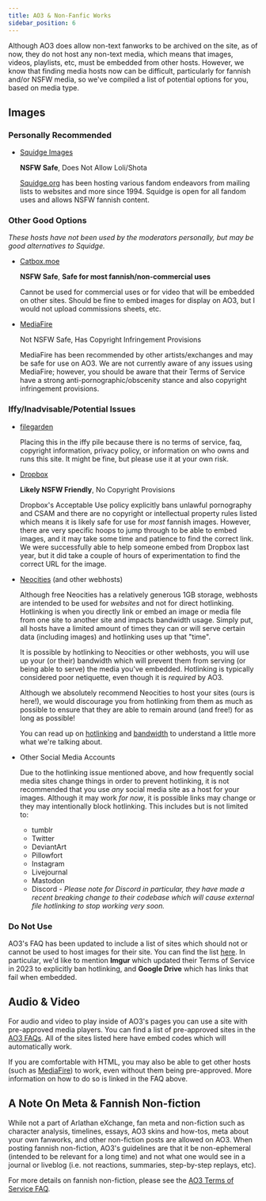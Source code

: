 ```yaml
---
title: AO3 & Non-Fanfic Works
sidebar_position: 6
---
```


Although AO3 does allow non-text fanworks to be archived on the site, as of now,
they do not host any non-text media, which means that images, videos, playlists,
etc, must be embedded from other hosts. However, we know that finding media
hosts now can be difficult, particularly for fannish and/or NSFW media, so we've
compiled a list of potential options for you, based on media type.

## Images

### Personally Recommended

- [Squidge Images](https://images.squidge.org/)

  **NSFW Safe**, Does Not Allow Loli/Shota

  [Squidge.org](https://squidge.org/) has been hosting various fandom endeavors
  from mailing lists to websites and more since 1994. Squidge is open for all
  fandom uses and allows NSFW fannish content.

### Other Good Options

_These hosts have not been used by the moderators personally, but may be good
alternatives to Squidge._

- [Catbox.moe](https://catbox.moe)

  **NSFW Safe**, **Safe for most fannish/non-commercial uses**

  Cannot be used for commercial uses or for video that will be embedded on other
  sites. Should be fine to embed images for display on AO3, but I would not
  upload commissions sheets, etc.

- [MediaFire](https://www.mediafire.com/)

  Not NSFW Safe, Has Copyright Infringement Provisions

  MediaFire has been recommended by other artists/exchanges and may be safe for
  use on AO3. We are not currently aware of any issues using MediaFire; however,
  you should be aware that their Terms of Service have a strong
  anti-pornographic/obscenity stance and also copyright infringement provisions.

### Iffy/Inadvisable/Potential Issues

- [filegarden](https://filegarden.com/)

  Placing this in the iffy pile because there is no terms of service, faq,
  copyright information, privacy policy, or information on who owns and runs
  this site. It might be fine, but please use it at your own risk.

- [Dropbox](https://dropbox.com)

  **Likely NSFW Friendly**, No Copyright Provisions

  Dropbox's Acceptable Use policy explicitly bans unlawful pornography and CSAM
  and there are no copyright or intellectual property rules listed which means
  it is likely safe for use for _most_ fannish images. However, there are very
  specific hoops to jump through to be able to embed images, and it may take
  some time and patience to find the correct link. We were successfully able to
  help someone embed from Dropbox last year, but it did take a couple of hours
  of experimentation to find the correct URL for the image.

- [Neocities](https://neocities.org) (and other webhosts)

  Although free Neocities has a relatively generous 1GB storage, webhosts are
  intended to be used for _websites_ and not for direct hotlinking. Hotlinking
  is when you directly link or embed an image or media file from one site to
  another site and impacts bandwidth usage. Simply put, all hosts have a limited
  amount of times they can or will serve certain data (including images) and
  hotlinking uses up that "time".

  It is possible by hotlinking to Neocities or other webhosts, you will use up
  your (or their) bandwidth which will prevent them from serving (or being able
  to serve) the media you've embedded. Hotlinking is typically considered poor
  netiquette, even though it is _required_ by AO3.

  Although we absolutely recommend Neocities to host your sites (ours is here!),
  we would discourage you from hotlinking from them as much as possible to
  ensure that they are able to remain around (and free!) for as long as
  possible!

  You can read up on
  [hotlinking](https://webmasters.stackexchange.com/questions/25315/hotlinking-what-is-it-and-why-shouldnt-people-do-it)
  and [bandwidth](https://www.lifewire.com/what-is-bandwidth-2625809) to
  understand a little more what we're talking about.

- Other Social Media Accounts

  Due to the hotlinking issue mentioned above, and how frequently social media
  sites change things in order to prevent hotlinking, it is not recommended that
  you use _any_ social media site as a host for your images. Although it may
  work _for now_, it is possible links may change or they may intentionally
  block hotlinking. This includes but is not limited to:

  - tumblr
  - Twitter
  - DeviantArt
  - Pillowfort
  - Instagram
  - Livejournal
  - Mastodon
  - Discord - _Please note for Discord in particular, they have made a recent
    breaking change to their codebase which will cause external file hotlinking
    to stop working very soon._

### Do Not Use

AO3's FAQ has been updated to include a list of sites which should not or cannot
be used to host images for their site. You can find the list
[here](https://archiveofourown.org/faq/posting-and-editing?language_id=en#embedimage).
In particular, we'd like to mention **Imgur** which updated their Terms of
Service in 2023 to explicitly ban hotlinking, and **Google Drive** which has
links that fail when embedded.

## Audio & Video

For audio and video to play inside of AO3's pages you can use a site with
pre-approved media players. You can find a list of pre-approved sites in the
[AO3 FAQs](https://archiveofourown.org/faq/posting-and-editing?language_id=en#hostsites).
All of the sites listed here have embed codes which will automatically work.

If you are comfortable with HTML, you may also be able to get other hosts (such
as [MediaFire](https://mediafire.com)) to work, even without them being
pre-approved. More information on how to do so is linked in the FAQ above.

## A Note On Meta & Fannish Non-fiction

While not a part of Arlathan eXchange, fan meta and non-fiction such as
character analysis, timelines, essays, AO3 skins and how-tos, meta about your
own fanworks, and other non-fiction posts are allowed on AO3. When posting
fannish non-fiction, AO3's guidelines are that it be non-ephemeral (intended to
be relevant for a long time) and not what one would see in a journal or liveblog
(i.e. not reactions, summaries, step-by-step replays, etc).

For more details on fannish non-fiction, please see the
[AO3 Terms of Service FAQ](https://archiveofourown.org/tos_faq#nonfiction).
